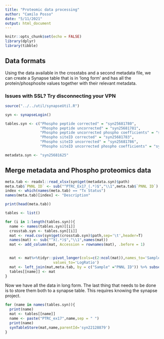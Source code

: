 ```yaml
---
title: "Proteomic data processing"
author: "Camilo Posso"
date: "5/11/2021"
output: html_document
---
```


```r
knitr::opts_chunk$set(echo = FALSE)
library(dplyr)
library(tibble)
```

## Data formats

Using the data available in the crosstabs and a second metadata file, we can create a Synapse table that is in 'long form' and has all the protein/phosphosite values together with their relevant metadata.

### Issues with SSL? Try disconnecting your VPN

```r
source("../../util/synapseUtil.R")

syn <- synapseLogin()

tables.syn <- c("Phospho peptide corrected" = "syn25681780",
                "Phospho peptide uncorrected" = "syn25681781",
                "Phospho peptide uncorrected phospho coefficients" = "syn25681782",
                "Phospho siteID corrected" = "syn25681783",
                "Phospho siteID uncorrected" = "syn25681786",
                "Phospho siteID uncorrected phospho coefficients" = "syn25681787")

metadata.syn <- "syn25681625"

```


## Merge metadata and Phospho proteomics data


```r
meta.tab <- readxl::read_xlsx(syn$get(metadata.syn)$path)
meta.tab$`PNNL ID` <- sub("^PTRC_Ex17_(.*)$","\\1",meta.tab$`PNNL ID`)
index <- which(names(meta.tab) == "Tx Status")
names(meta.tab)[index] <- "Description"

print(head(meta.tab))

tables <- list()

for (i in 1:length(tables.syn)){
  name <- names(tables.syn)[[i]]
  crosstab.syn <- tables.syn[[i]]
  mat <- read.csv(syn$get(crosstab.syn)$path,sep='\t',header=T)
  names(mat) <- sub("^X(.*)$","\\1",names(mat))
  mat <- add_column(mat, Accession = rownames(mat), .before = 1)
  

  mat <- mat%>%tidyr::pivot_longer(cols=c(2:ncol(mat)),names_to='Sample',
                      values_to='LogRatio')
  mat <- left_join(mat,meta.tab, by = c("Sample" ="PNNL ID")) %>% subset(!is.na(LogRatio))
  tables[[name]] <- mat
}
```

Now we have all the data in long form.  The last thing that needs to be done is to store them both to a synapse table. This requires knowing the synapse project.

```r
for (name in names(tables.syn)){
  print(name)
  mat <- tables[[name]]
  name <- paste("PTRC_ex17",name,sep = " ")
  print(name)
  synTableStore(mat,name,parentId='syn22128879')
}
```


